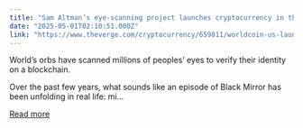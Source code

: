```yaml
---
title: "Sam Altman’s eye-scanning project launches cryptocurrency in the US"
date: "2025-05-01T02:10:51.000Z"
link: "https://www.theverge.com/cryptocurrency/659011/worldcoin-us-launch-orb-crypto-sam-altman"
---
```


World’s orbs have scanned millions of peoples’ eyes to verify their identity on a blockchain.﻿

Over the past few years, what sounds like an episode of Black Mirror has been unfolding in real life: mi...

[Read more](https://www.theverge.com/cryptocurrency/659011/worldcoin-us-launch-orb-crypto-sam-altman)
